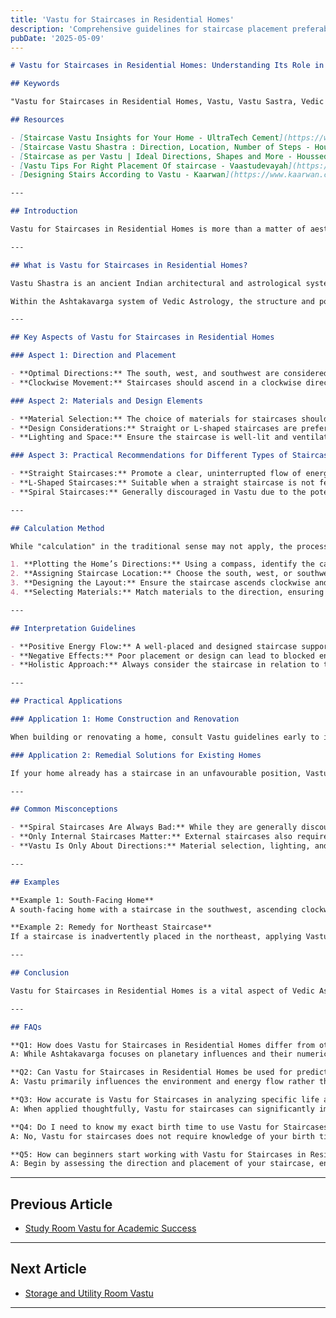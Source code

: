 ```yaml
---
title: 'Vastu for Staircases in Residential Homes'
description: 'Comprehensive guidelines for staircase placement preferably in the south, west, or southwest direction with clockwise movement (ascending), avoiding central placement that disturbs the Brahmasthan, proper materials and design elements, and specific recommendations for different types of staircases including spiral, straight, and L-shaped configurations.'
pubDate: '2025-05-09'
---
```


```markdown
# Vastu for Staircases in Residential Homes: Understanding Its Role in Vedic Astrology

## Keywords

"Vastu for Staircases in Residential Homes, Vastu, Vastu Sastra, Vedic Astrology, staircase placement, stair direction, staircase design Vastu"

## Resources 

- [Staircase Vastu Insights for Your Home - UltraTech Cement](https://www.ultratechcement.com/for-homebuilders/home-building-explained-single/descriptive-articles/staircase-vastu-shastra)
- [Staircase Vastu Shastra : Direction, Location, Number of Steps - Housing.com](https://housing.com/news/vastu-rules-for-the-staircase-in-your-house/)
- [Staircase as per Vastu | Ideal Directions, Shapes and More - Houssed](https://houssed.com/blog/lifestyle/explore-the-vastu-tips-for-staircase-in-your-house)
- [Vastu Tips For Right Placement Of staircase - Vaastudevayah](https://vaastudevayah.com/blog/vastu-for-staircase.php)
- [Designing Stairs According to Vastu - Kaarwan](https://www.kaarwan.com/blog/architecture/designing-stairs-according-to-vastu?id=1408)

---

## Introduction

Vastu for Staircases in Residential Homes is more than a matter of aesthetics or convenience—it is deeply rooted in the ancient science of Vedic Astrology and Vastu Shastra. Proper placement and design of staircases are believed to govern the flow of positive energy, affecting the health, prosperity, and overall harmony of household members. Understanding these principles helps homeowners create environments that are not only safe and functional but also spiritually and energetically supportive.

---

## What is Vastu for Staircases in Residential Homes?

Vastu Shastra is an ancient Indian architectural and astrological system that harmonizes the energy flow within living spaces. In the context of residential homes, "Vastu for Staircases" refers to a set of guidelines for the direction, shape, material, and placement of staircases. These guidelines are designed to enhance the positive energy (prana) in the home, ensuring stability, security, and well-being for the occupants[1][2].

Within the Ashtakavarga system of Vedic Astrology, the structure and positioning of staircases are seen as crucial for maintaining the balance of planetary energies in a home. By aligning staircases according to Vastu principles, residents can minimize negative influences and promote harmony and prosperity.

---

## Key Aspects of Vastu for Staircases in Residential Homes

### Aspect 1: Direction and Placement

- **Optimal Directions:** The south, west, and southwest are considered the most auspicious directions for staircase placement. These directions are believed to promote stability, strength, and positive energy flow within the home. Conversely, the northeast and center (Brahmasthan) should be avoided, as they can disrupt the home's energetic balance and lead to financial or health issues[1][2][6].
- **Clockwise Movement:** Staircases should ascend in a clockwise direction, aligning with the natural movement of energy in the universe. This fosters harmony and supports positive growth[2][4][6].

### Aspect 2: Materials and Design Elements

- **Material Selection:** The choice of materials for staircases should complement their location. Marble and granite are recommended for the south and southwest, wood for the east, and metal for the west. Sturdy, continuous handrails are essential, ideally placed on the right side as you ascend[1][3][6].
- **Design Considerations:** Straight or L-shaped staircases are preferred, as they support a straightforward energy flow. Spiral or circular designs are discouraged, as they may create confusion and instability[1][4][8].
- **Lighting and Space:** Ensure the staircase is well-lit and ventilated. Ample space and natural light attract positive energy and enhance safety[7][8].

### Aspect 3: Practical Recommendations for Different Types of Staircases

- **Straight Staircases:** Promote a clear, uninterrupted flow of energy. Ideal for homes where the staircase can be placed along the south, west, or southwest walls[1][4][6].
- **L-Shaped Staircases:** Suitable when a straight staircase is not feasible. Ensure turns are clockwise and align with Vastu directions[6][8].
- **Spiral Staircases:** Generally discouraged in Vastu due to the potential for energy imbalance and confusion. If unavoidable, ensure placement in the correct direction and maintain clockwise movement[1][4][7].

---

## Calculation Method

While "calculation" in the traditional sense may not apply, the process of planning a Vastu-compliant staircase involves:

1. **Plotting the Home’s Directions:** Using a compass, identify the cardinal directions of your home.
2. **Assigning Staircase Location:** Choose the south, west, or southwest side for the staircase, avoiding the northeast and center (Brahmasthan)[2][5][6].
3. **Designing the Layout:** Ensure the staircase ascends clockwise and features an odd number of steps for auspiciousness[2][4][8].
4. **Selecting Materials:** Match materials to the direction, ensuring durability and harmony with Vastu guidelines[3][6].

---

## Interpretation Guidelines

- **Positive Energy Flow:** A well-placed and designed staircase supports the smooth circulation of prana, enhancing health, prosperity, and stability[1][2][7].
- **Negative Effects:** Poor placement or design can lead to blocked energy, resulting in stress, financial difficulties, and health challenges[5][8].
- **Holistic Approach:** Always consider the staircase in relation to the overall layout and energy map of the home for best results[2][6][9].

---

## Practical Applications

### Application 1: Home Construction and Renovation

When building or renovating a home, consult Vastu guidelines early to integrate the staircase in the optimal location and direction. This proactive approach ensures long-term harmony and minimizes the need for costly remedies later[1][2][6].

### Application 2: Remedial Solutions for Existing Homes

If your home already has a staircase in an unfavourable position, Vastu remedies such as using specific colors, symbols, or Vastu-enhancing materials can help mitigate negative effects[8][9].

---

## Common Misconceptions

- **Spiral Staircases Are Always Bad:** While they are generally discouraged, spiral staircases can be used if placed and oriented correctly, especially in limited spaces[4][9].
- **Only Internal Staircases Matter:** External staircases also require Vastu compliance, particularly regarding their direction and alignment[2][6].
- **Vastu Is Only About Directions:** Material selection, lighting, and handrail design are equally important for a Vastu-compliant staircase[1][3][8].

---

## Examples

**Example 1: South-Facing Home**
A south-facing home with a staircase in the southwest, ascending clockwise and constructed with granite or stone, will experience enhanced stability and positive energy flow.

**Example 2: Remedy for Northeast Staircase**
If a staircase is inadvertently placed in the northeast, applying Vastu remedies such as painting the area in light, auspicious colors and placing mirrors to redirect energy can help restore balance[8][9].

---

## Conclusion

Vastu for Staircases in Residential Homes is a vital aspect of Vedic Astrology and Vastu Shastra, influencing the health, prosperity, and harmony of households. By adhering to guidelines on direction, design, and materials, homeowners can create an environment that supports positive energy and well-being. Thoughtful application of these principles ensures a balanced, harmonious living space for all occupants.

---

## FAQs

**Q1: How does Vastu for Staircases in Residential Homes differ from other aspects of Ashtakavarga?**
A: While Ashtakavarga focuses on planetary influences and their numerical strength in a birth chart, Vastu for staircases addresses the physical structure and energetic flow within the home, ensuring harmony and stability[1][2].

**Q2: Can Vastu for Staircases in Residential Homes be used for prediction?**
A: Vastu primarily influences the environment and energy flow rather than making astrological predictions. However, its proper application can support positive outcomes in health, wealth, and relationships[2][5].

**Q3: How accurate is Vastu for Staircases in analyzing specific life areas?**
A: When applied thoughtfully, Vastu for staircases can significantly impact the overall energy and well-being of a home, making it a reliable tool for analyzing and enhancing living conditions[1][2][7].

**Q4: Do I need to know my exact birth time to use Vastu for Staircases in Residential Homes?**
A: No, Vastu for staircases does not require knowledge of your birth time. It focuses on the physical structure and orientation of your home[1][2].

**Q5: How can beginners start working with Vastu for Staircases in Residential Homes?**
A: Begin by assessing the direction and placement of your staircase, ensuring it aligns with Vastu guidelines for south, west, or southwest. Next, evaluate materials and design elements for harmony and safety, and seek expert guidance if needed[1][2][4].
```
---

## Previous Article
- [Study Room Vastu for Academic Success](/blogs-md/1804_Residental_Vastu/200413_Study_Room_Vastu_for_Academic_Success.mdx)

---

## Next Article
- [Storage and Utility Room Vastu](/blogs-md/1804_Residental_Vastu/200415_Storage_and_Utility_Room_Vastu.mdx)

---
